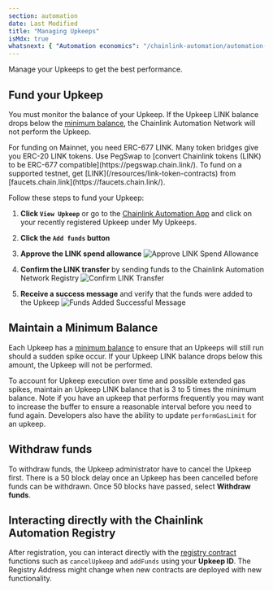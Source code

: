```yaml
---
section: automation
date: Last Modified
title: "Managing Upkeeps"
isMdx: true
whatsnext: { "Automation economics": "/chainlink-automation/automation-economics/" }
---
```



Manage your Upkeeps to get the best performance.

## Fund your Upkeep

You must monitor the balance of your Upkeep. If the Upkeep LINK balance drops below the [minimum balance](/chainlink-automation/automation-economics/#minimum-balance), the Chainlink Automation Network will not perform the Upkeep.

<Aside type="tip" title="ERC-677 Link">
  For funding on Mainnet, you need ERC-677 LINK. Many token bridges give you ERC-20 LINK tokens. Use PegSwap to [convert
  Chainlink tokens (LINK) to be ERC-677 compatible](https://pegswap.chain.link/). To fund on a supported testnet, get
  [LINK](/resources/link-token-contracts) from [faucets.chain.link](https://faucets.chain.link/).
</Aside>

Follow these steps to fund your Upkeep:

1. **Click `View Upkeep`** or go to the [Chainlink Automation App](https://automation.chain.link) and click on your recently registered Upkeep under My Upkeeps.

1. **Click the `Add funds` button**

1. **Approve the LINK spend allowance**
   ![Approve LINK Spend Allowance](/images/contract-devs/automation/automation-approve-allowance.png)

1. **Confirm the LINK transfer** by sending funds to the Chainlink Automation Network Registry
   ![Confirm LINK Transfer](/images/contract-devs/automation/automation-confirm-transfer.png)

1. **Receive a success message** and verify that the funds were added to the Upkeep
   ![Funds Added Successful Message](/images/contract-devs/automation/automation-add-funds.png)

## Maintain a Minimum Balance

Each Upkeep has a [minimum balance](/chainlink-automation/automation-economics/#minimum-balance) to ensure that an Upkeeps will still run should a sudden spike occur. If your Upkeep LINK balance drops below this amount, the Upkeep will not be performed.

To account for Upkeep execution over time and possible extended gas spikes, maintain an Upkeep LINK balance that is 3 to 5 times the minimum balance. Note if you have an upkeep that performs frequently you may want to increase the buffer to ensure a reasonable interval before you need to fund again. Developers also have the ability to update `performGasLimit` for an upkeep.

## Withdraw funds

To withdraw funds, the Upkeep administrator have to cancel the Upkeep first. There is a 50 block delay once an Upkeep has been cancelled before funds can be withdrawn. Once 50 blocks have passed, select **Withdraw funds**.

## Interacting directly with the Chainlink Automation Registry

After registration, you can interact directly with the [registry contract](/chainlink-automation/supported-networks/#configurations) functions such as `cancelUpkeep` and `addFunds` using your **Upkeep ID**. The Registry Address might change when new contracts are deployed with new functionality.
